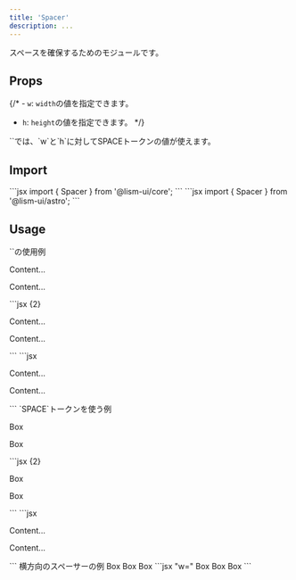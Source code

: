 ```yaml
---
title: 'Spacer'
description: ...
---
```



スペースを確保するためのモジュールです。


## Props

{/* - `w`: `width`の値を指定できます。
- `h`: `height`の値を指定できます。 */}

<Alert preset="info">
`<Space>`では、`w`と`h`に対してSPACEトークンの値が使えます。
</Alert>


## Import

<Preview>
	<PreviewCode slot='tab' label='React'>
```jsx
import { Spacer } from '@lism-ui/core';
```
	</PreviewCode>
	<PreviewCode slot='tab' label='Astro'>
```jsx
import { Spacer } from '@lism-ui/astro';
```
	</PreviewCode>
</Preview>



## Usage

<Preview>
	<PreviewTitle>`<Spacer>`の使用例</PreviewTitle>
	<PreviewArea resize p={20} isFlow={false}>
		<p>Content...</p>
		<Spacer h="100px" />
		<p>Content...</p>
	</PreviewArea>
	<PreviewCode slot='tab' label='React, Astro'>
		```jsx {2}
		<p>Content...</p>
		<Spacer h="100px" />
		<p>Content...</p>
		```
	</PreviewCode>
	<PreviewCode slot='tab' label='HTML'>
		```jsx
		<p>Content...</p>
		<div class="l--spacer -h:" style="--h:100px" aria-hidden="true"></div>
		<p>Content...</p>
		```
	</PreviewCode>
</Preview>

<Preview>
	<PreviewTitle>`SPACE`トークンを使う例</PreviewTitle>
	<PreviewArea resize p={20} isFlow={false}>
		<p>Box</p>
		<Spacer h={60} />
		<p>Box</p>
	</PreviewArea>
	<PreviewCode slot='tab' label='React, Astro'>
		```jsx {2}
		<p>Box</p>
		<Spacer h={60} />
		<p>Box</p>
		```
	</PreviewCode>
	<PreviewCode slot='tab' label='HTML'>
		```jsx
		<p>Content...</p>
		<div class="l--spacer -h:" style="--h:var(--s--60)" aria-hidden="true"></div>
		<p>Content...</p>
		```
	</PreviewCode>
</Preview>


<Preview>
	<PreviewTitle>横方向のスペーサーの例</PreviewTitle>
	<PreviewArea resize p={20} isFlow={false}>
		<Flex gap={10}>
			<Box p='box' bd>Box</Box>
			<Spacer w={50} />
			<Box p='box' bd>Box</Box>
			<Box p='box' bd>Box</Box>
		</Flex>
	</PreviewArea>
	<PreviewCode>
		```jsx "w="
		<Flex gap={10}>
			<Box p='box' bd>Box</Box>
			<Spacer w={50} />
			<Box p='box' bd>Box</Box>
			<Box p='box' bd>Box</Box>
		</Flex>
		```
	</PreviewCode>
</Preview>
